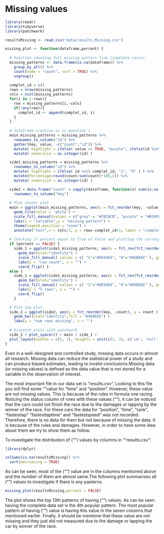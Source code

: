 # Missing values


```r
library(readr)
library(tidyverse)
library(patchwork)

resultsMissing <- read_csv("data/results_Missing.csv")

```

```r
missing_plot <- function(dataframe,percent) {
  
  # Function checking full missing pattern line (complete cases)
  missing_patterns <- data.frame(is.na(dataframe)) %>%
    group_by_all() %>%
    count(name = "count", sort = TRUE) %>%
    ungroup()
  
  complet_id = c()
  rows = nrow(missing_patterns)
  cols = ncol(missing_patterns)
  for(i in 1:rows){
    row = missing_patterns[i,-cols]
    if(!any(row)){
      complet_id <- append(complet_id, i)
    }
  }
  
  # Sataframe creation as in question 1
  main_missing_patterns = missing_patterns %>% 
    rownames_to_column("id") %>% 
    gather(key, value, -c("count","id")) %>% 
    mutate( highlight = ifelse( value == TRUE, "purple", ifelse(id %in% complet_id, "grey_shade", "grey") ) ) %>% 
    mutate( numericid = as.integer(id) )

  side1_missing_patterns = missing_patterns %>% 
    rownames_to_column("id") %>% 
    mutate( highlight = ifelse( id %in% complet_id, "1", "0" ) ) %>%
    mutate(Percentage=round(count/sum(count)*100,2)) %>%
    mutate( numericid = as.integer(id) )

  side2 = data.frame("count" = sapply(dataframe, function(x) sum(is.na(x)))) %>% 
    rownames_to_column("key")
  
  # Plot center plot
  main = ggplot(main_missing_patterns, aes(x = fct_reorder(key, -value, sum) , y = fct_rev(fct_reorder(id, numericid)), fill = highlight)) +
    geom_tile(color = 'white') +
    scale_fill_manual(values = c("grey" = "#CBCBCB", "purple" = "#B29FE1", "grey_shade" = "#B3B3B3")) +
    labs(x = "variable",y = "missing pattern") +
    theme(legend.position = "none") +
    annotate("text",x = cols/2, y = rows-complet_id+1, label = "complete cases",size = 5)
  
  # Checking if percent equal to True of False and plotting the corresponding plot
  if (percent == FALSE) {
    side_1 = ggplot(side1_missing_patterns, aes(x = fct_rev(fct_reorder(id, numericid)), y = count, fill = highlight)) +
      geom_bar(stat="identity") +
      scale_fill_manual( values = c( "1"="#6E94E6", "0"="#9EB6EE" ), guide = FALSE )+
      labs(y = "row count", x = "") +
      coord_flip() } 
  else {
    side_1 = ggplot(side1_missing_patterns, aes(x = fct_rev(fct_reorder(id, numericid)), y = Percentage, fill = highlight)) +
      geom_bar(stat="identity") +
      scale_fill_manual( values = c( "1"="#6E94E6", "0"="#9EB6EE" ), guide = FALSE )+
      labs(y = "% rows", x = "") +
      coord_flip()
    }

  # Plot top plot
  side_2 = ggplot(side2, aes(x = fct_reorder(key, -count), y = count )) +
    geom_bar(stat="identity",fill = "#9EB6EE") +
    labs(y = "num rows missing", x = "")
  
  # Dispatch plots with patchwork
  side_2 + plot_spacer() + main + side_1 +
  plot_layout(widths = c(5, 1), heights = unit(c(2, 3), c('cm', 'null')))
}
```

Even in a well-designed and controlled study, missing data occurs in almost all research. Missing data can reduce the statistical power of a study and can produce biased estimates, leading to invalid conclusions.Missing data (or missing values) is defined as the data value that is not stored for a variable in the observation of interest.

The most important file in our data set is "results.csv". Looking to this file you will find some "\N"value for "time" and "position". However, these value are not missing values. This is because of the rules in formula one racing. Noticing the status column of rows with these values ("\N"), it can be noticed that the cars could not finish the race due to the damages or lapping by the winner of the race. For these cars the data for "position", "time", "rank", "fastestlap" "fastestlaptime" and "fastestspeed" was not recorded. Therefore, there is no data for them but not because of missing the data. It is because of the rules and damages. However, in order to have some idea about them we try to show them as follow.

To investigate the distribution of ("\N") values by columns in ""results.csv":

```r
library(dplyr)

colSums(is.na(resultsMissing)) %>%
  sort(decreasing = TRUE)
```

As can be seen, most of the ("\N") value are in the columns mentioned above and the number of them are almost same.The following plot summarizes all ("\N") values to investigate if there is any pasterns.


```r

missing_plot(resultsMissing,percent = FALSE)

```
The plot shows the top 13th patterns of having ("\N") values. As can be seen having the complete data set is the 4th popular pattern. The most popular pattern of having ("\N") value is having this value in the seven columns that mentioned earlier. Finally, it should be mentione that these value are not missing and they just did not measured due to the damage or lapping the car by winner of the race.

